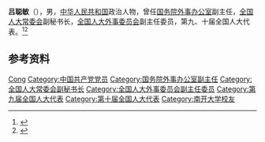 '''吕聪敏'''（{{bd|？|}}），男，[[中华人民共和国|中华人民共和国]]政治人物，曾任[[国务院外事办公室|国务院外事办公室]]副主任，[[全国人大常委会|全国人大常委会]]副秘书长，[[全国人大外事委员会|全国人大外事委员会]]副主任委员，第九、十届全国人大代表。<ref>{{Cite book|title=中华人民共和国职官志|author=何虎生, 李耀东, 向常福主编|publisher=中国社会出版社|year=2003|isbn=9787800883934|location=北京|pages=}}</ref><ref>{{Cite web|title=吕聪敏 外交老兵的多彩人生|url=http://elite.youth.cn/gtgz/201205/t20120509_2176609.htm|accessdate=2020-08-21|work=中华儿女}}</ref>

== 参考资料 ==
{{reflist}}

{{中国人物小作品}}

{{Authority control}}
{{DEFAULTSORT:Lv吕}}
[[Category:吕姓|Cong]]
[[Category:中国共产党党员|Category:中国共产党党员]]
[[Category:国务院外事办公室副主任|Category:国务院外事办公室副主任]]
[[Category:全国人大常委会副秘书长|Category:全国人大常委会副秘书长]]
[[Category:全国人大外事委员会副主任委员|Category:全国人大外事委员会副主任委员]]
[[Category:第九届全国人大代表|Category:第九届全国人大代表]]
[[Category:第十届全国人大代表|Category:第十届全国人大代表]]
[[Category:南开大学校友|Category:南开大学校友]]
